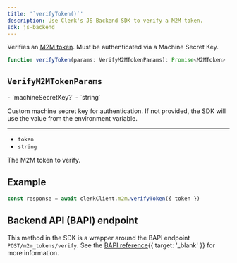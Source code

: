```yaml
---
title: '`verifyToken()`'
description: Use Clerk's JS Backend SDK to verify a M2M token.
sdk: js-backend
---
```


Verifies an [M2M token](/docs/guides/development/machine-auth/m2m-tokens). Must be authenticated via a Machine Secret Key.

```ts
function verifyToken(params: VerifyM2MTokenParams): Promise<M2MToken>
```

## `VerifyM2MTokenParams`

<Properties>
  - `machineSecretKey?`
  - `string`

  Custom machine secret key for authentication. If not provided, the SDK will use the value from the environment variable.

  ---

  - `token`
  - `string`

  The M2M token to verify.
</Properties>

## Example

<Include src="_partials/backend/usage" />

```ts
const response = await clerkClient.m2m.verifyToken({ token })
```

## Backend API (BAPI) endpoint

This method in the SDK is a wrapper around the BAPI endpoint `POST/m2m_tokens/verify`. See the [BAPI reference](/docs/reference/backend-api/tag/m2m-tokens/post/m2m_tokens/verify){{ target: '_blank' }} for more information.

